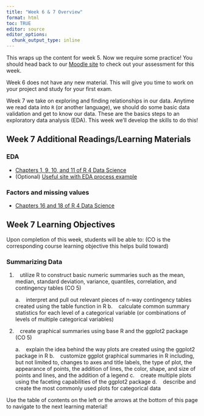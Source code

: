 ```yaml
---
title: "Week 6 & 7 Overview"
format: html
toc: TRUE
editor: source
editor_options: 
  chunk_output_type: inline
---
```


This wraps up the content for week 5. Now we require some practice! You should head back to our <a href = "https://wolfware.ncsu.edu/" target = "_blank">Moodle site</a> to check out your assessment for this week.

Week 6 does not have any new material. This will give you time to work on your project and study for your first exam.

Week 7 we take on exploring and finding relationships in our data. Anytime we read data into `R` (or another language), we should do some basic data validation and get to know our data. These are the basics steps to an exploratory data analysis (EDA). This week we'll develop the skills to do this!

## Week 7 Additional Readings/Learning Materials

### EDA

- <a href = "https://r4ds.hadley.nz/data-visualize" target = "_blank">Chapters 1, 9, 10, and 11 of R 4 Data Science</a>
- (Optional) <a href = "http://www.sthda.com/english/wiki/descriptive-statistics-and-graphics#descriptive-statistics-for-a-single-group" target = "_blank">Useful site with EDA process example</a>

### Factors and missing values

- <a href = "https://r4ds.hadley.nz/factors" target = "_blank">Chapters 16 and 18 of R 4 Data Science</a>

## Week 7 Learning Objectives

Upon completion of this week, students will be able to: (CO is the corresponding course learning objective this helps build toward)

### Summarizing Data

1.    utilize R to construct basic numeric summaries such as the mean, median, standard deviation, variance, quantiles, correlation, and contingency tables (CO 5)

    a.    interpret and pull out relevant pieces of n-way contingency tables created using the table function in R
    b.    calculate common summary statistics for each level of a categorical variable (or combinations of levels of multiple categorical variables)

2.    create graphical summaries using base R and the ggplot2 package (CO 5)

    a.    explain the idea behind the way plots are created using the ggplot2 package in R
    b.    customize ggplot graphical summaries in R including, but not limited to, changes to axes and title labels, the type of plot, the appearance of points, the addition of lines, the color, shape, and size of points and lines, and the addition of a legend
    c.    create multiple plots using the faceting capabilities of the ggplot2 package
    d.    describe and create the most commonly used plots for categorical data

Use the table of contents on the left or the arrows at the bottom of this page to navigate to the next learning material!